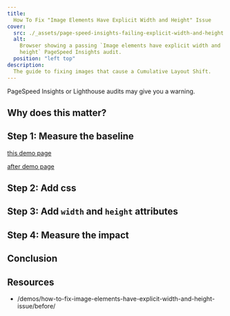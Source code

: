 ```yaml
---
title:
  How To Fix "Image Elements Have Explicit Width and Height" Issue
cover:
  src: ./_assets/page-speed-insights-failing-explicit-width-and-height.svg
  alt:
    Browser showing a passing `Image elements have explicit width and
    height` PageSpeed Insights audit.
  position: "left top"
description:
  The guide to fixing images that cause a Cumulative Layout Shift.
---
```


PageSpeed Insights or Lighthouse audits may give you a warning.

## Why does this matter?

## Step 1: Measure the baseline

[this demo page](/demos/how-to-fix-image-elements-have-explicit-width-and-height-issue/before/)

[after demo page](/demos/how-to-fix-image-elements-have-explicit-width-and-height-issue/after/)

## Step 2: Add css

## Step 3: Add `width` and `height` attributes

## Step 4: Measure the impact

## Conclusion

## Resources

- /demos/how-to-fix-image-elements-have-explicit-width-and-height-issue/before/
